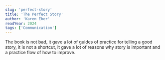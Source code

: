 ```yaml
---
slug: 'perfect-story'
title: 'The Perfect Story'
author: 'Karen Eber'
readYear: 2024
tags: ['Communication']
---
```


The book is not bad, it gave a lot of guides of practice for telling a good story,
it is not a shortcut, it gave a lot of reasons why story is important and a practice flow of how to improve.
